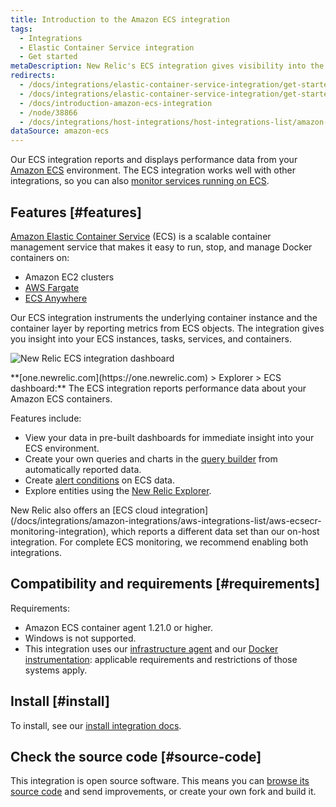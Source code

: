 ```yaml
---
title: Introduction to the Amazon ECS integration
tags:
  - Integrations
  - Elastic Container Service integration
  - Get started
metaDescription: New Relic's ECS integration gives visibility into the performance of your Amazon ECS environment.
redirects:
  - /docs/integrations/elastic-container-service-integration/get-started/introduction-amazon-ecs-integration
  - /docs/integrations/elastic-container-service-integration/get-started/about-elastic-container-service-integration
  - /docs/introduction-amazon-ecs-integration
  - /node/38866
  - /docs/integrations/host-integrations/host-integrations-list/amazon-ecs
dataSource: amazon-ecs
---
```



Our ECS integration reports and displays performance data from your [Amazon ECS](https://docs.aws.amazon.com/ecs/index.html) environment. The ECS integration works well with other integrations, so you can also [monitor services running on ECS](/docs/integrations/host-integrations/host-integrations-list/monitor-services-running-amazon-ecs).

## Features [#features]

[Amazon Elastic Container Service](https://docs.aws.amazon.com/ecs/index.html) (ECS) is a scalable container management service that makes it easy to run, stop, and manage Docker containers on:

* Amazon EC2 clusters
* [AWS Fargate](https://aws.amazon.com/fargate/)
* [ECS Anywhere](https://aws.amazon.com/ecs/anywhere/)

Our ECS integration instruments the underlying container instance and the container layer by reporting metrics from ECS objects. The integration gives you insight into your ECS instances, tasks, services, and containers.

<img
  title="new-relic-ecs-integration-dashboards.png"
  alt="New Relic ECS integration dashboard"
  src={newRelicEcsIntegrationDashboards0}
/>

<figcaption>
  **[one.newrelic.com](https://one.newrelic.com) > Explorer > ECS dashboard:** The ECS integration reports performance data about your Amazon ECS containers.
</figcaption>

Features include:

* View your data in pre-built dashboards for immediate insight into your ECS environment.
* Create your own queries and charts in the [query builder](/docs/chart-builder/use-chart-builder/get-started/introduction-chart-builder) from automatically reported data.
* Create [alert conditions](/docs/ecs-integration-recommended-alert-conditions) on ECS data.
* Explore entities using the [New Relic Explorer](/docs/new-relic-one/use-new-relic-one/ui-data/new-relic-one-entity-explorer-view-performance-across-apps-services-hosts).

<Callout variant="important">
  New Relic also offers an [ECS cloud integration](/docs/integrations/amazon-integrations/aws-integrations-list/aws-ecsecr-monitoring-integration), which reports a different data set than our on-host integration. For complete ECS monitoring, we recommend enabling both integrations.
</Callout>

## Compatibility and requirements [#requirements]

Requirements:

* Amazon ECS container agent 1.21.0 or higher.
* Windows is not supported.
* This integration uses our [infrastructure agent](/docs/infrastructure/new-relic-infrastructure/getting-started/compatibility-requirements-new-relic-infrastructure) and our [Docker instrumentation](/docs/infrastructure/install-configure-manage-infrastructure/docker-installation/docker-instrumentation-infrastructure): applicable requirements and restrictions of those systems apply.

## Install [#install]

To install, see our [install integration docs](/docs/install-ecs-integration).

## Check the source code [#source-code]

This integration is open source software. This means you can [browse its source code](https://github.com/newrelic/nri-ecs "Link opens in a new window.") and send improvements, or create your own fork and build it.
